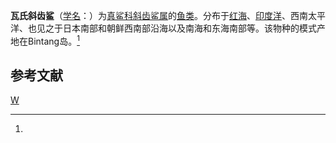 {{Speciesbox 
| genus = Scoliodon
| species = walbeehmi
| authority = (Bleeker, 1856)<ref name='id5184'>{{cite web| url =http://www.bioinfo.cn/db05/BjdwSpecies.php?action=view&id=5184| title =瓦氏斜齿鲨| work =《中国动物物种编目数据库》| publisher =中国科学院微生物研究所| author =中国科学院动物研究所| accessdate =2009-04-11| deadurl =yes| archiveurl =https://web.archive.org/web/20160305094200/http://www.bioinfo.cn/db05/BjdwSpecies.php?action=view&id=5184| archivedate =2016-03-05}}</ref>
}}

'''瓦氏斜齿鲨'''（[[学名|学名]]：{{lang|la|''Scoliodon walbeehmi''}}）为[[真鲨科|真鲨科]][[斜齿鲨属|斜齿鲨属]]的[[鱼类|鱼类]]。分布于[[红海|红海]]、[[印度洋|印度洋]]、西南太平洋、也见之于日本南部和朝鲜西南部沿海以及南海和东海南部等。该物种的模式产地在Bintang岛。<ref name='id5184'/>

== 参考文献 ==
{{reflist}}

{{Taxonbar|from=Q15233116}}

[[Category:斜齿鲨属|W]]